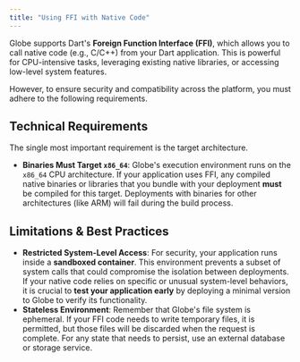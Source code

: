 ```yaml
---
title: "Using FFI with Native Code"
---
```


Globe supports Dart's **Foreign Function Interface (FFI)**, which allows you to call native code (e.g., C/C++) from your Dart application. This is powerful for CPU-intensive tasks, leveraging existing native libraries, or accessing low-level system features.

However, to ensure security and compatibility across the platform, you must adhere to the following requirements.

## Technical Requirements

The single most important requirement is the target architecture.

- **Binaries Must Target `x86_64`**: Globe's execution environment runs on the `x86_64` CPU architecture. If your application uses FFI, any compiled native binaries or libraries that you bundle with your deployment **must** be compiled for this target. Deployments with binaries for other architectures (like ARM) will fail during the build process.

## Limitations & Best Practices

- **Restricted System-Level Access**: For security, your application runs inside a **sandboxed container**. This environment prevents a subset of system calls that could compromise the isolation between deployments. If your native code relies on specific or unusual system-level behaviors, it is crucial to **test your application early** by deploying a minimal version to Globe to verify its functionality.
- **Stateless Environment**: Remember that Globe's file system is ephemeral. If your FFI code needs to write temporary files, it is permitted, but those files will be discarded when the request is complete. For any state that needs to persist, use an external database or storage service.
